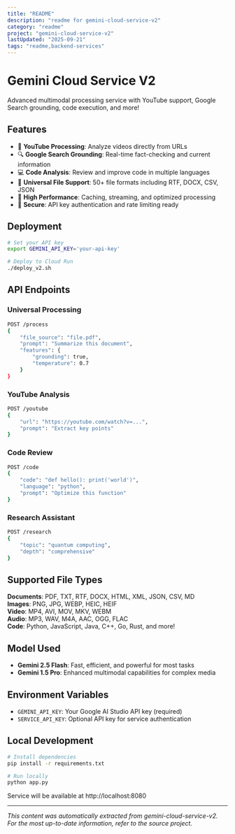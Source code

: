 ```yaml
---
title: "README"
description: "readme for gemini-cloud-service-v2"
category: "readme"
project: "gemini-cloud-service-v2"
lastUpdated: "2025-09-21"
tags: "readme,backend-services"
---
```


# Gemini Cloud Service V2

Advanced multimodal processing service with YouTube support, Google Search grounding, code execution, and more!

## Features

- 🎥 **YouTube Processing**: Analyze videos directly from URLs
- 🔍 **Google Search Grounding**: Real-time fact-checking and current information
- 💻 **Code Analysis**: Review and improve code in multiple languages
- 📄 **Universal File Support**: 50+ file formats including RTF, DOCX, CSV, JSON
- 🚀 **High Performance**: Caching, streaming, and optimized processing
- 🔐 **Secure**: API key authentication and rate limiting ready

## Deployment

```bash
# Set your API key
export GEMINI_API_KEY='your-api-key'

# Deploy to Cloud Run
./deploy_v2.sh
```

## API Endpoints

### Universal Processing
```bash
POST /process
{
    "file_source": "file.pdf",
    "prompt": "Summarize this document",
    "features": {
        "grounding": true,
        "temperature": 0.7
    }
}
```

### YouTube Analysis
```bash
POST /youtube
{
    "url": "https://youtube.com/watch?v=...",
    "prompt": "Extract key points"
}
```

### Code Review
```bash
POST /code
{
    "code": "def hello(): print('world')",
    "language": "python",
    "prompt": "Optimize this function"
}
```

### Research Assistant
```bash
POST /research
{
    "topic": "quantum computing",
    "depth": "comprehensive"
}
```

## Supported File Types

**Documents**: PDF, TXT, RTF, DOCX, HTML, XML, JSON, CSV, MD  
**Images**: PNG, JPG, WEBP, HEIC, HEIF  
**Video**: MP4, AVI, MOV, MKV, WEBM  
**Audio**: MP3, WAV, M4A, AAC, OGG, FLAC  
**Code**: Python, JavaScript, Java, C++, Go, Rust, and more!

## Model Used

- **Gemini 2.5 Flash**: Fast, efficient, and powerful for most tasks
- **Gemini 1.5 Pro**: Enhanced multimodal capabilities for complex media

## Environment Variables

- `GEMINI_API_KEY`: Your Google AI Studio API key (required)
- `SERVICE_API_KEY`: Optional API key for service authentication

## Local Development

```bash
# Install dependencies
pip install -r requirements.txt

# Run locally
python app.py
```

Service will be available at http://localhost:8080

---
*This content was automatically extracted from gemini-cloud-service-v2. For the most up-to-date information, refer to the source project.*

